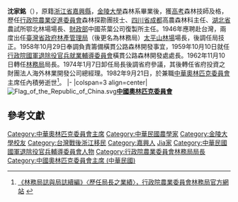 '''沈家銘'''（{{bd|1916年||1982年|9月21日|catIDx=S沈}}），原籍[[浙江省|浙江省]][[嘉興縣|嘉興縣]]，[[金陵大學|金陵大學]]森林系畢業後，獲[[高考|高考]]森林技師及格，歷任[[農委會|行政院農業促進委員會]]森林探勘團技士、[[四川省|四川省]][[成都|成都]]高農森林科主任、[[湖北省|湖北省]]農試所鄂北林場場長、[[財政部|財政部]]中國茶葉公司復製所主任。1946年應聘赴台灣，兩度出任[[臺灣省政府|臺灣省政府]][[林產管理局|林產管理局]]（後更名為林務局）[[太平山林場|太平山林場]]場長，後調任局技正。1958年10月29日奉調負責籌備橫貫公路森林開發事宜，1959年10月10日就任[[行政院國軍退除役官兵就業輔導委員會|行政院國軍退除役官兵就業輔導委員會]]橫貫公路森林開發處處長。1962年11月10日轉任[[林務局|林務局]]局長。1974年1月7日卸任局長後調省府參議，其後轉任省府投資之財團法人海外林業開發公司總經理。1982年9月21日，於兼職[[中華奧林匹克委員會|中華奧林匹克委員會]]主席任內積勞逝世<ref>[http://www.forest.gov.tw/content.asp?CuItem=1617 《林務局誌與局誌續編》〈歷任局長之業績〉，行政院農業委員會林務局官方網站] {{webarchive|url=https://web.archive.org/web/20140423043003/http://www.forest.gov.tw/content.asp?CuItem=1617 |date=2014-04-23 }}</ref>。
{{start box}}
|-
|colspan=3 align=center|[[File:Flag_of_the_Republic_of_China.svg|border]]'''[[中國奧林匹克委員會_(中華民國)|中國奧林匹克委員會]]'''
{{s-before|[[鄧傳楷|鄧傳楷]]中華民國代表團長|[[1960年冬季奧林匹克運動會|1960年8屆斯闊穀]]<br>9屆茵斯布魯克10屆格勒洛布爾（未派團）}}
{{s-title|[[圖像:Olympic_flag.svg|35px]]冬季奧林匹克運動會中華代表團長|[[1972年冬季奧林匹克運動會|11屆札幌]]1972年2月3日-2月13日}}
{{s-after|'''沈家銘'''|[[1976年冬季奧林匹克運動會|12屆因斯布魯克]]}}
{{end box}}
==參考文獻==
<div class="references-small">
<references></references>
</div>

{{DEFAULTSORT:Shen沈}}
[[Category:中華奧林匹克委員會主席|Category:中華奧林匹克委員會主席]]
[[Category:中華民國農學家|Category:中華民國農學家]]
[[Category:金陵大學校友|Category:金陵大學校友]]
[[Category:台灣戰後浙江移民|Category:台灣戰後浙江移民]]
[[Category:嘉興人|Category:嘉興人]]
[[Category:沈姓|Jia家]]
[[Category:中華民國國軍退除役官兵輔導委員會人物|Category:中華民國國軍退除役官兵輔導委員會人物]]
[[Category:行政院農業委員會林務局局長|Category:行政院農業委員會林務局局長]]
[[Category:中國奧林匹克委員會主席_(中華民國)|Category:中國奧林匹克委員會主席 (中華民國)]]